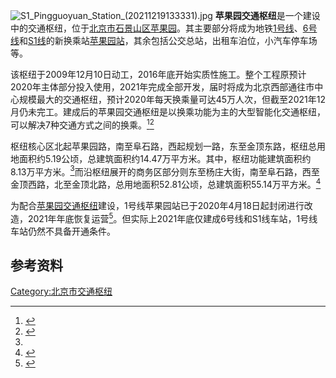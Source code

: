 {{noteTA
|G1=Transport
}}
[[File:S1_Pingguoyuan_Station_(20211219133331).jpg|thumb]]
'''苹果园交通枢纽'''是一个建设中的交通枢纽，位于[[北京市|北京市]][[石景山区|石景山区]][[苹果园街道_(北京市)|苹果园]]。其主要部分将成为地铁[[北京地铁1号线|1号线]]、[[北京地铁6号线|6号线]]和[[北京地铁S1线|S1线]]的新换乘站[[苹果园站|苹果园站]]，其余包括公交总站，出租车泊位，小汽车停车场等。

该枢纽于2009年12月10日动工，2016年底开始实质性施工。整个工程原预计2020年主体部分投入使用，2021年完成全部开发，届时将成为北京西部通往市中心规模最大的交通枢纽，预计2020年每天换乘量可达45万人次，但截至2021年12月仍未完工。建成后的苹果园交通枢纽是以换乘功能为主的大型智能化交通枢纽，可以解决7种交通方式之间的换乘。<ref name = "ss1">{{cite web|url=http://news.163.com/09/1211/07/5Q82NEGI000120GR.html|title=苹果园交通枢纽开建|publisher=网易新闻|date=2009-12-09|accessdate=2011-10-08|archive-url=https://web.archive.org/web/20121028101318/http://news.163.com/09/1211/07/5Q82NEGI000120GR.html|archive-date=2012-10-28|dead-url=yes}}</ref><ref name = "ss2">{{cite web|url=http://www.lanmayi.cn/community_38527/|title=苹果园交通枢纽项目启动——2012年快速公交“开进”苹果园站 2015年全线使用|publisher=inmysecretlife|date=2009-12-16|accessdate=2011-10-08|archive-url=https://web.archive.org/web/20130318160756/http://www.lanmayi.cn/community_38527/|archive-date=2013-03-18|dead-url=yes}}</ref>

枢纽核心区北起苹果园路，南至阜石路，西起规划一路，东至金顶东路，枢纽总用地面积约5.19公顷，总建筑面积约14.47万平方米。其中，枢纽功能建筑面积约8.13万平方米。<ref name = ss2/>而沿枢纽展开的商务区部分则东至杨庄大街，南至阜石路，西至金顶西路，北至金顶北路，总用地面积52.81公顷，总建筑面积55.14万平方米。<ref name="ss3">{{cite web|url=http://www.investsjs.gov.cn/a/opportunity/projects/338.html|title=苹果园交通枢纽_北京市石景山投资促进局|publisher=北京市石景山投资促进局|date=2010-08-16|accessdate=2011-10-08}}{{dead link|date=2018年4月 |bot=InternetArchiveBot |fix-attempted=yes }}</ref>

为配合[[苹果园交通枢纽|苹果园交通枢纽]]建设，1号线苹果园站已于2020年4月18日起封闭进行改造，2021年年底恢复运营<ref>{{cite web|title=4月18日起，地铁1号线苹果园站封站，明年年底恢复|date=2020-04-14|url=http://www.bjd.com.cn/a/202004/14/WS5e95733ce4b0df866aa9557a.html}}</ref>。但实际上2021年底仅建成6号线和S1线车站，1号线车站仍然不具备开通条件。

== 参考资料 ==
{{Reflist}}

{{北京市交通枢纽}}
[[Category:北京市交通枢纽|Category:北京市交通枢纽]]